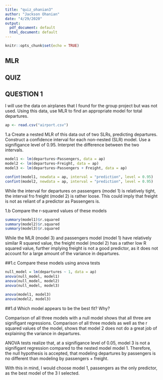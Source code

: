 ```yaml
---
title: "quiz_ohanian3"
author: "Jackson Ohanian"
date: "4/29/2020"
output:
  pdf_document: default
  html_document: default
---
```


```r
knitr::opts_chunk$set(echo = TRUE)
```

## MLR 

## QUIZ
## QUESTION 1
I will use the data on airplanes that I found for the group project but was not used. 
Using this data, use MLR to find an appropriate model for total departures. 

```r
ap <- read.csv("airport.csv")
```

1.a Create a nested MLR of this data out of two SLRs, predicting departures. Construct a confidence interval for each non-nested (SLR) model. Use a signifigance level of 0.95. Interpret the difference between the two intervals. 


```r
model1 <- lm(departures~Passengers, data = ap)
model2 <- lm(departures~Freight, data = ap)
model3 <- lm(departures~Passengers + Freight, data = ap)
```

```r
confint(model1, newdata = ap, interval = "prediction", level = 0.95)
confint(model2, newdata = ap, interval = "prediction", level = 0.95)
```

While the interval for departures on passengers (model 1) is relatively tight, the interval fro freight (model 2) is rather loose. This could imply that freight is not as reliant of a predictor as Passengers is. 


1.b Compare the r-squared values of these models
```r
summary(model1)$r.squared
summary(model2)$r.squared
summary(model3)$r.squared
```


While the MLR (model 3) and passengers model (model 1) have relatively similar R squared value, the freight model (model 2) has a rather low R squared value, further implying freight is not a good predictor, as it does not account for a large amount of the variance in departures. 


##1.c Compare these models using anova tests
```r
null_model = lm(departures ~ 1, data = ap)
anova(null_model, model1)
anova(null_model, model2)
anova(null_model, model3)

anova(model1, model3)
anova(model2, model3)
```

##1.d Which model appears to be the best fit? Why?

Comparison of all three models with a null model shows that all three are signifigant regressions. Comparison of all three models as well as the r squared values of the model, shows that model 2 does not do a great job of explaining the variance in departures. 

ANOVA tests realize that, at a signifigance level of 0.05, model 3 is not a signifigant regression compared to the nested model model 1. Therefore, the null hypothesis is accepted, that modeling departures by passengers is no different than modeling by passengers + freight. 

With this in mind, I would choose model 1, passengers as the only predictor, as the best model of the 3 I selected. 
